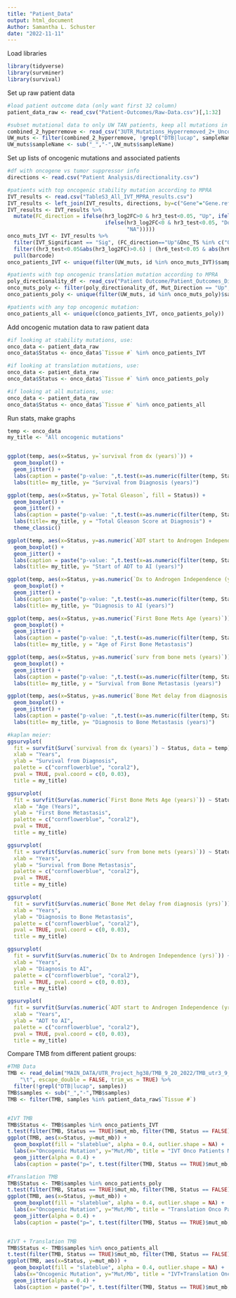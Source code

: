 ---
title: "Patient_Data"
output: html_document
Author: Samantha L. Schuster
date: "2022-11-11"
---

Load libraries
```{r}
library(tidyverse)
library(survminer)
library(survival)
```

Set up raw patient data
```{r patient data setup}
#load patient outcome data (only want first 32 column)
patient_data_raw <- read_csv("Patient-Outcomes/Raw-Data.csv")[,1:32]

#subset mutational data to only UW TAN patients, keep all mutations in each patient separate rows
combined_2_hyperremove <- read_csv("3UTR_Mutations_Hyperremoved_2+_Uncombined.csv")
UW_muts <- filter(combined_2_hyperremove, !grepl("DTB|lucap", sampleName))
UW_muts$sampleName <- sub("_","-",UW_muts$sampleName)
```

Set up lists of oncogenic mutations and associated patients
```{r}
#df with oncogene vs tumor suppressor info
directions <- read.csv("Patient Analysis/directionality.csv")

#patients with top oncogenic stability mutation according to MPRA
IVT_results <- read.csv("TableS3_All_IVT_MPRA_results.csv")
IVT_results <- left_join(IVT_results, directions, by=c("Gene"="Gene.refGene"))
IVT_results <- IVT_results %>%
  mutate(FC_direction = ifelse(hr3_log2FC>0 & hr3_test<0.05, "Up", ifelse(hr6_log2FC>0 & hr6_test<0.05, "Up",
                               ifelse(hr3_log2FC<0 & hr3_test<0.05, "Down", ifelse(hr6_log2FC<0 & hr6_test<0.05, "Down",
                                      "NA")))))
onco_muts_IVT <- IVT_results %>%
  filter(IVT_Significant == "Sig", (FC_direction=="Up"&Onc_TS %in% c("Oncogenic","Oncogene"))|(FC_direction=="Down"&Onc_TS %in% c("TS","TS?"))) %>%
  filter((hr3_test<0.05&abs(hr3_log2FC)>0.6) | (hr6_test<0.05 & abs(hr6_log2FC)>0.6)) %>%
  pull(barcode)
onco_patients_IVT <- unique(filter(UW_muts, id %in% onco_muts_IVT)$sampleName)

#patients with top oncogenic translation mutation according to MPRA
poly_directionality_df <- read_csv("Patient Outcome/Patient_Outcomes_Directionality_v3.csv")
onco_muts_poly <- filter(poly_directionality_df, Mut_Direction == "Up", !between(xtail_log2FC_TE_v2, -0.75, 0.75), Comparison %in% c("HighPoly:RNA", "TotalPoly:RNA"))$barcode
onco_patients_poly <- unique(filter(UW_muts, id %in% onco_muts_poly)$sampleName)

#patients with any top oncogenic mutation:
onco_patients_all <- unique(c(onco_patients_IVT, onco_patients_poly))
```

Add oncogenic mutation data to raw patient data
```{r}
#if looking at stability mutations, use:
onco_data <- patient_data_raw
onco_data$Status <- onco_data$`Tissue #` %in% onco_patients_IVT

#if looking at translation mutations, use:
onco_data <- patient_data_raw
onco_data$Status <- onco_data$`Tissue #` %in% onco_patients_poly

#if looking at all mutations, use:
onco_data <- patient_data_raw
onco_data$Status <- onco_data$`Tissue #` %in% onco_patients_all
```

Run stats, make graphs
```{r patient data run graphs}
temp <- onco_data
my_title <- "All oncogenic mutations"


ggplot(temp, aes(x=Status, y=`survival from dx (years)`)) +
  geom_boxplot() +
  geom_jitter() +
  labs(caption = paste("p-value: ",t.test(x=as.numeric(filter(temp, Status == "TRUE", `survival from dx (years)` != "N/A")$`survival from dx (years)`), y=as.numeric(filter(temp, Status == "FALSE", `survival from dx (years)` != "N/A")$`survival from dx (years)`),alternative = "two.sided")$p.value)) +
  labs(title= my_title, y= "Survival from Diagnosis (years)")

ggplot(temp, aes(x=Status, y=`Total Gleason`, fill = Status)) +
  geom_boxplot() +
  geom_jitter() +
  labs(caption = paste("p-value: ",t.test(x=as.numeric(filter(temp, Status == "TRUE", `Total Gleason` != "N/A")$`Total Gleason`), y=as.numeric(filter(temp, Status == "FALSE", `Total Gleason` != "N/A")$`Total Gleason`),alternative = "two.sided")$p.value)) +
  labs(title= my_title, y = "Total Gleason Score at Diagnosis") +
  theme_classic()

ggplot(temp, aes(x=Status, y=as.numeric(`ADT start to Androgen Independence (yrs)`))) +
  geom_boxplot() +
  geom_jitter() +
  labs(caption = paste("p-value: ",t.test(x=as.numeric(filter(temp, Status == "TRUE", `ADT start to Androgen Independence (yrs)` != "N/A")$`ADT start to Androgen Independence (yrs)`), y=as.numeric(filter(temp, Status == "FALSE", `ADT start to Androgen Independence (yrs)` != "N/A")$`ADT start to Androgen Independence (yrs)`),alternative = "two.sided")$p.value)) +
  labs(title= my_title, y= "Start of ADT to AI (years)")

ggplot(temp, aes(x=Status, y=as.numeric(`Dx to Androgen Independence (yrs)`))) +
  geom_boxplot() +
  geom_jitter() +
  labs(caption = paste("p-value: ",t.test(x=as.numeric(filter(temp, Status == "TRUE", `Dx to Androgen Independence (yrs)` != "N/A")$`Dx to Androgen Independence (yrs)`), y=as.numeric(filter(temp, Status == "FALSE", `Dx to Androgen Independence (yrs)` != "N/A")$`Dx to Androgen Independence (yrs)`),alternative = "two.sided")$p.value)) +
  labs(title= my_title, y= "Diagnosis to AI (years)")

ggplot(temp, aes(x=Status, y=as.numeric(`First Bone Mets Age (years)`))) +
  geom_boxplot() +
  geom_jitter() +
  labs(caption = paste("p-value: ",t.test(x=as.numeric(filter(temp, Status == "TRUE", `First Bone Mets Age (years)` != "N/A")$`First Bone Mets Age (years)`), y=as.numeric(filter(temp, Status == "FALSE", `First Bone Mets Age (years)` != "N/A")$`First Bone Mets Age (years)`),alternative = "two.sided")$p.value)) +
  labs(title= my_title, y = "Age of First Bone Metastasis")

ggplot(temp, aes(x=Status, y=as.numeric(`surv from bone mets (years)`))) +
  geom_boxplot() +
  geom_jitter() +
  labs(caption = paste("p-value: ",t.test(x=as.numeric(filter(temp, Status == "TRUE", `surv from bone mets (years)` != "N/A")$`surv from bone mets (years)`), y=as.numeric(filter(temp, Status == "FALSE", `surv from bone mets (years)` != "N/A")$`surv from bone mets (years)`),alternative = "two.sided")$p.value)) +
  labs(title= my_title, y = "Survival from Bone Metastasis (years)")

ggplot(temp, aes(x=Status, y=as.numeric(`Bone Met delay from diagnosis (yrs)`))) +
  geom_boxplot() +
  geom_jitter() +
  labs(caption = paste("p-value: ",t.test(x=as.numeric(filter(temp, Status == "TRUE", `Bone Met delay from diagnosis (yrs)` != "N/A")$`Bone Met delay from diagnosis (yrs)`), y=as.numeric(filter(temp, Status == "FALSE", `Bone Met delay from diagnosis (yrs)` != "N/A")$`Bone Met delay from diagnosis (yrs)`),alternative = "two.sided")$p.value)) +
  labs(title= my_title, y= "Diagnosis to Bone Metastasis (years)")

#kaplan meier:
ggsurvplot(
  fit = survfit(Surv(`survival from dx (years)`) ~ Status, data = temp),
  xlab = "Years",
  ylab = "Survival from Diagnosis",
  palette = c("cornflowerblue", "coral2"),
  pval = TRUE, pval.coord = c(0, 0.03), 
  title = my_title)

ggsurvplot(
  fit = survfit(Surv(as.numeric(`First Bone Mets Age (years)`)) ~ Status, data = temp),
  xlab = "Age (Years)",
  ylab = "First Bone Metastasis",
  palette = c("cornflowerblue", "coral2"),
  pval = TRUE, 
  title = my_title)

ggsurvplot(
  fit = survfit(Surv(as.numeric(`surv from bone mets (years)`)) ~ Status, data = temp),
  xlab = "Years",
  ylab = "Survival from Bone Metastasis",
  palette = c("cornflowerblue", "coral2"),
  pval = TRUE, 
  title = my_title)

ggsurvplot(
  fit = survfit(Surv(as.numeric(`Bone Met delay from diagnosis (yrs)`)) ~ Status, data = temp), 
  xlab = "Years", 
  ylab = "Diagnosis to Bone Metastasis", 
  palette = c("cornflowerblue", "coral2"),
  pval = TRUE, pval.coord = c(0, 0.03), 
  title = my_title)

ggsurvplot(
  fit = survfit(Surv(as.numeric(`Dx to Androgen Independence (yrs)`)) ~ Status, data = temp),
  xlab = "Years",
  ylab = "Diagnosis to AI",
  palette = c("cornflowerblue", "coral2"),
  pval = TRUE, pval.coord = c(0, 0.03), 
  title = my_title)

ggsurvplot(
  fit = survfit(Surv(as.numeric(`ADT start to Androgen Independence (yrs)`)) ~ Status, data = temp),
  xlab = "Years",
  ylab = "ADT to AI",
  palette = c("cornflowerblue", "coral2"),
  pval = TRUE, pval.coord = c(0, 0.03), 
  title = my_title)
```

Compare TMB from different patient groups:
```{r patient data TMB}
#TMB Data
TMB <- read_delim("MAIN_DATA/UTR_Project_hg38/TMB_9_20_2022/TMB_utr3_9_20_2022.txt", 
    "\t", escape_double = FALSE, trim_ws = TRUE) %>%
  filter(!grepl("DTB|lucap", samples))
TMB$samples <- sub("_","-",TMB$samples)
TMB <- filter(TMB, samples %in% patient_data_raw$`Tissue #`)


#IVT TMB
TMB$Status <- TMB$samples %in% onco_patients_IVT
t.test(filter(TMB, Status == TRUE)$mut_mb, filter(TMB, Status == FALSE)$mut_mb)
ggplot(TMB, aes(x=Status, y=mut_mb)) +
  geom_boxplot(fill = "slateblue", alpha = 0.4, outlier.shape = NA) + 
  labs(x="Oncogenic Mutation", y="Mut/Mb", title = "IVT Onco Patients Mutational Burden") + 
  geom_jitter(alpha = 0.4) + 
  labs(caption = paste("p=", t.test(filter(TMB, Status == TRUE)$mut_mb, filter(TMB, Status == FALSE)$mut_mb)$p.value))

#Translation TMB
TMB$Status <- TMB$samples %in% onco_patients_poly
t.test(filter(TMB, Status == TRUE)$mut_mb, filter(TMB, Status == FALSE)$mut_mb)
ggplot(TMB, aes(x=Status, y=mut_mb)) +
  geom_boxplot(fill = "slateblue", alpha = 0.4, outlier.shape = NA) + 
  labs(x="Oncogenic Mutation", y="Mut/Mb", title = "Translation Onco Patients Mutational Burden") + 
  geom_jitter(alpha = 0.4) + 
  labs(caption = paste("p=", t.test(filter(TMB, Status == TRUE)$mut_mb, filter(TMB, Status == FALSE)$mut_mb)$p.value))


#IVT + Translation TMB
TMB$Status <- TMB$samples %in% onco_patients_all
t.test(filter(TMB, Status == TRUE)$mut_mb, filter(TMB, Status == FALSE)$mut_mb)
ggplot(TMB, aes(x=Status, y=mut_mb)) +
  geom_boxplot(fill = "slateblue", alpha = 0.4, outlier.shape = NA) + 
  labs(x="Oncogenic Mutation", y="Mut/Mb", title = "IVT+Translation Onco Patients Mutational Burden") + 
  geom_jitter(alpha = 0.4) + 
  labs(caption = paste("p=", t.test(filter(TMB, Status == TRUE)$mut_mb, filter(TMB, Status == FALSE)$mut_mb)$p.value))
```
